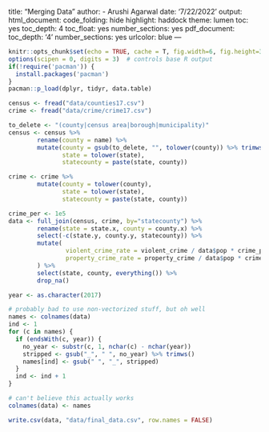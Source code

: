title: "Merging Data"
author:
- Arushi Agarwal
date: '7/22/2022'
output:
  html_document:
    code_folding: hide
    highlight: haddock
    theme: lumen
    toc: yes
    toc_depth: 4
    toc_float: yes
    number_sections: yes
  pdf_document:
    toc_depth: '4'
    number_sections: yes
urlcolor: blue
---


```r
knitr::opts_chunk$set(echo = TRUE, cache = T, fig.width=6, fig.height=3)
options(scipen = 0, digits = 3)  # controls base R output
if(!require('pacman')) {
  install.packages('pacman')
}
pacman::p_load(dplyr, tidyr, data.table)
```

```r
census <- fread("data/counties17.csv")
crime <- fread("data/crime/crime17.csv")
```

```r
to_delete <- "(county|census area|borough|municipality)"
census <- census %>%
        rename(county = name) %>%
        mutate(county = gsub(to_delete, "", tolower(county)) %>% trimws(),
               state = tolower(state),
               statecounty = paste(state, county))

crime <- crime %>%
        mutate(county = tolower(county),
               state = tolower(state),
               statecounty = paste(state, county))
```

```r
crime_per <- 1e5
data <- full_join(census, crime, by="statecounty") %>%
        rename(state = state.x, county = county.x) %>%
        select(-c(state.y, county.y, statecounty)) %>%
        mutate(
                violent_crime_rate = violent_crime / data$pop * crime_per,
                property_crime_rate = property_crime / data$pop * crime_per
        ) %>%
        select(state, county, everything()) %>%
        drop_na()
```

```r
year <- as.character(2017)

# probably bad to use non-vectorized stuff, but oh well
names <- colnames(data)
ind <- 1
for (c in names) {
  if (endsWith(c, year)) {
    no_year <- substr(c, 1, nchar(c) - nchar(year))
    stripped <- gsub("_", " ", no_year) %>% trimws()
    names[ind] <- gsub(" ", "_", stripped)
  }
  ind <- ind + 1
}

# can't believe this actually works
colnames(data) <- names
```

```r
write.csv(data, "data/final_data.csv", row.names = FALSE)
```
